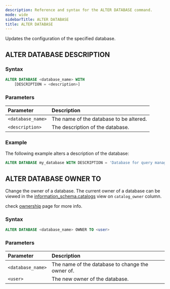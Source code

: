 ```yaml
---
description: Reference and syntax for the ALTER DATABASE command.
mode: wide
sidebarTitle: ALTER DATABASE
title: ALTER DATABASE
---
```



Updates the configuration of the specified database.

## ALTER DATABASE DESCRIPTION

### Syntax

```sql
ALTER DATABASE <database_name> WITH
    [DESCRIPTION = <description>]
```

### Parameters 
 

| Parameter | Description |
| :--- | :--- |
| `<database_name>`                  | The name of the database to be altered. |
| `<description>`      | The description of the database. |

### Example
The following example alters a description of the database: 

```sql
ALTER DATABASE my_database WITH DESCRIPTION = 'Database for query management';
```

## ALTER DATABASE OWNER TO

Change the owner of a database. The current owner of a database can be viewed in the [information_schema.catalogs](/information-schema/catalogs) view on `catalog_owner` column.

check [ownership](/Guides/security/ownership) page for more info.

### Syntax

```sql
ALTER DATABASE <database_name> OWNER TO <user>
```

### Parameters 


| Parameter | Description |
| :--- | :--- |
| `<database_name>` | The name of the database to change the owner of. |
| `<user>` | The new owner of the database. |

